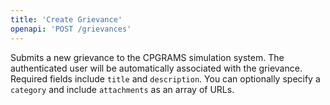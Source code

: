 ```yaml
---
title: 'Create Grievance'
openapi: 'POST /grievances'
---
```


Submits a new grievance to the CPGRAMS simulation system. The authenticated user will be automatically associated with the grievance. Required fields include `title` and `description`. You can optionally specify a `category` and include `attachments` as an array of URLs.
